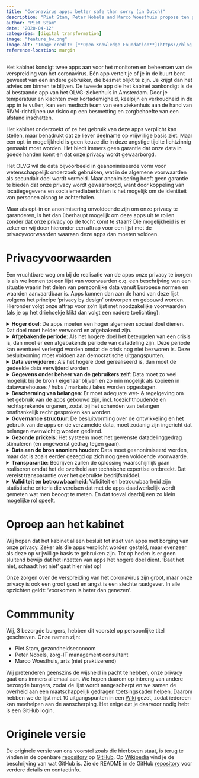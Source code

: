 ```yaml
---
title: "Coronavirus apps: better safe than sorry (in Dutch)"
description: "Piet Stam, Peter Nobels and Marco Woesthuis propose ten privacy conditions that a safe corona app must meet."
author: "Piet Stam"
date: "2020-04-12"
categories: [digital transformation]
image: "feature_bw.png"
image-alt: "Image credit: [**Open Knowledge Foundation**](https://blog.okfn.org/2020/04/16/coronavirus-why-an-open-future-has-never-been-more-important/)"
reference-location: margin
---
```


Het kabinet kondigt twee apps aan voor het monitoren en beheersen van de verspreiding van het coronavirus. Eén app vertelt je of je in de buurt bent geweest van een andere gebruiker, die besmet blijkt te zijn. Je krijgt dan het advies om binnen te blijven. De tweede app die het kabinet aankondigt is de al bestaande app van het OLVG-ziekenhuis in Amsterdam. Door je temperatuur en klachten over kortademigheid, keelpijn en verkoudheid in de app in te vullen, kan een medisch team van een ziekenhuis aan de hand van RIVM-richtlijnen uw risico op een besmetting en zorgbehoefte van een afstand inschatten.

Het kabinet onderzoekt of ze het gebruik van deze apps verplicht kan stellen, maar benadrukt dat ze liever deelname op vrijwillige basis ziet. Maar een opt-in mogelijkheid is geen keuze die in deze angstige tijd te lichtzinnig gemaakt moet worden. Het biedt immers geen garantie dat onze data in goede handen komt en dat onze privacy wordt gewaarborgd.

Het OLVG wil de data bijvoorbeeld in geanonimiseerde vorm voor wetenschappelijk onderzoek gebruiken, wat in de algemene voorwaarden als secundair doel wordt vermeld. Maar anonimisering hoeft geen garantie te bieden dat onze privacy wordt gewaarborgd, want door koppeling van locatiegegevens en socialemediaberichten is het mogelijk om de identiteit van personen alsnog te achterhalen.

Maar als opt-in en anonimisering onvoldoende zijn om onze privacy te garanderen, is het dan überhaupt mogelijk om deze apps uit te rollen zonder dat onze privacy op de tocht komt te staan? Die mogelijkheid is er zeker en wij doen hieronder een aftrap voor een lijst met de privacyvoorwaarden waaraan deze apps dan moeten voldoen.

# Privacyvoorwaarden

Een vruchtbare weg om bij de realisatie van de apps onze privacy te borgen is als we komen tot een lijst van voorwaarden c.q. een beschrijving van een situatie waarin het delen van persoonlijke data vanuit Europese normen en waarden aanvaardbaar is. Apps kunnen dan aan de hand van deze lijst volgens het principe 'privacy by design' ontworpen en gebouwd worden. Hieronder volgt onze aftrap voor zo'n lijst met noodzakelijke voorwaarden (als je op het driehoekje klikt dan volgt een nadere toelichting):

<details>

<summary><b>Hoger doel</b>: De apps moeten een hoger algemeen sociaal doel dienen. Dat doel moet helder verwoord en afgebakend zijn.</summary>

Het is evident dat er in dit geval sprake is van zo'n hoger doel, namelijk het tegengaan van de verspreiding van het coronavirus in ons land. Maar het is niet zonder meer zo dat het in algemene zin uitvoeren van wetenschappelijk onderzoek op deze data, het secundaire doel, dat ook is. De nog te formuleren specifieke wetenschappelijke onderzoeksvragen zijn bij de keuze om de apps te gebruiken immers niet bekend bij de gebruiker, dus die weet niet waarvoor hij nu toestemming geeft. Het is in ieder geval niet het primaire doel van het kabinet om deze data voor wetenschappelijk onderzoek te verzamelen.

</details>

<details>

<summary><b>Afgebakende periode</b>: Als het hogere doel het beteugelen van een crisis is, dan moet er een afgebakende periode van datadeling zijn. Deze periode kan eventueel verlengd worden omdat de crisis nog niet bezworen is. Deze besluitvoming moet voldoen aan democratische uitgangspunten.</summary>

Het risico van in crisistijd ingevoerde maatregelen is dat de tijdelijkheid ervan in de geschiedenis een rekbaar begrip is gebleken, daarom zijn harde afspraken hierover noodzakelijk. Een afgebakende periode kan zijn om de data te delen zolang de crisis nog niet bezworen is. Om te kunnen vaststellen of de crisis is bezworen zullen een aantal objectieve beoordelingscriteria moeten worden geformuleerd. Een voorbeeld daarvan is de verspreidingscoefficient, i.e. het aantal mensen dat wordt besmet als ze met één besmet persoon in contact komen. Het streven van het RIVM is om die verspreiding coëfficiënt (langdurig) onder de 1 te houden, het is goed om daarbij een vaste ondergrens gedurende een vaste periode af te spreken.

</details>

<details>

<summary><b>Data verwijderen</b>: Als het hogere doel gerealiseerd is, dan moet de gedeelde data verwijderd worden.</summary>

Hier luistert het nauw of naast het primaire doel van de apps ook secundaire doelen als hoger doel worden betiteld. Als alleen het primaire doel van de verspreiding van het coronavirus wordt nagestreefd, dan dienen alle data te worden verwijderd nadat dat doel is bereikt.

Als het secundaire doel van het uitvoeren van wetenschappelijk onderzoek ook als hoger doel wordt geaccepteerd, dan is het sterk de vraag hoe lang deze data nog bewaard gaan worden. Een gemiddeld promotietraject van een promovendus aan de universiteit duurt langer dan 4 jaar, wat al substantieel langer is dan de maximale bewaartermijn van 2 jaar die onderdeel is van de algemene voorwaarden van de app van het OLVG.

</details>

<details>

<summary><b>Gegevens onder beheer van de gebruikers zelf</b>: Data moet zo veel mogelijk bij de bron / eigenaar blijven en zo min mogelijk als kopieën in datawarehouses / hubs / markets / lakes worden opgeslagen.</summary>

Idealiter blijft de data die in de apps worden ingevuld op de mobiele telefoon van degene staan die die data invult en worden de bewerkingen op de data decentraal uitgevoerd. Alleen de geaggregeerde resultaten van de lokaal bewerkte data komen dan terecht bij de instanties die deze stuurinformatie nodig hebben, denk aan het ziekenhuis, het RIVM of de GGD. Dit is de werkwijze van de Personal Health Train, het concept dat Minister Bruins [propageert](https://www.rijksoverheid.nl/documenten/kamerstukken/2018/11/15/kamerbrief-over-data-laten-werken-voor-gezondheid) en is ontwikkeld door [DTL, MAASTRO en LUMC](https://www.dtls.nl/fair-data/personal-health-train/).

Deze werkwijze is des te meer van belang om te voorkomen dat de data ten behoeve van het secundaire doel op vele plekken terecht komt. Daarbij is er de voorwaarde dat de data die voor primaire en secundaire doelen centraal getrokken wordt, met de vereiste beveiligingsmaatregelen wordt beheerd.

</details>

<details>

<summary><b>Bescherming van belangen</b>: Er moet adequate wet- & regelgeving om het gebruik van de apps gebouwd zijn, incl. toezichthoudende en rechtsprekende organen, zodat bij het schenden van belangen onafhankelijk recht gesproken kan worden.</summary>

Deze randvoorwaarde ligt voor de hand. Nagegaan moet worden of de algemene verordening gegevensbescherming (AVG) volstaat of dat aanvullende of bijgestelde wetgeving noodzakelijk is. Het is daarbij onder meer van belang dat individuele burgers het recht hebben om misbruik van hun data te melden en het stop zetten daarvan te kunnen afdwingen.

</details>

<details>

<summary><b>Governance structuur</b>: De besluitvorming over de ontwikkeling en het gebruik van de apps en de verzamelde data, moet zodanig zijn ingericht dat belangen evenwichtig worden gediend.</summary>

Bits of Freedom [noemt](https://www.bitsoffreedom.nl/2020/03/20/privacy-is-geen-absoluut-recht-maar-wel-een-noodzaak/) het kabinet als de 'governance body'. Dat is ons inziens een onvoldoende invulling van deze randvoorwaarde. Dat geeft te weinig invloed, voor direct betrokkenen en maakt geen gebruik van de noodzakelijke expertise voor een goede besluitvorming (de meeste volksvertegenwoordigers hebben weinig expertise van big data, AI en van technieken waarmee op grote schaal data wordt verzameld). Van belang is dat de governance structuur een evenwichtige vertegenwoordiging van belangenpartijen kent: overheid, bedrijfsleven en burgers.

</details>

<details>

<summary><b>Gezonde prikkels</b>: Het systeem moet het gewenste datadelinggedrag stimuleren (en ongewenst gedrag tegen gaan).</summary>

Over het ongewenste gedrag van datadelen op de bekende sociale platforms is de afgelopen jaren al veel gepubliceerd. Deze platforms zetten zeer succesvol aan tot het delen van data, maar er zijn inmiddels diverse kanttekeningen gezet bij het gebruik van de (persoons)data voor doeleinden die inbreuk maken op onze privacy. In feite komt deze randvoorwaarde er op neer dat burgers niet verleid worden tot meer datadeling dan nodig om het hogere doel te dienen en niet verdiend wordt aan datadeling.

</details>

<details>

<summary><b>Data aan de bron anoniem houden</b>: Data moet geanonimiseerd worden, maar dat is zoals eerder gezegd op zich nog geen voldoende voorwaarde.</summary>

Uit [Amerikaans onderzoek](http://privacytools.seas.harvard.edu/files/privacytools/files/paper1.pdf) op basis van de volkstelling in 1990 is gebleken dat veel individuen binnen geografisch afgebakende populaties combinaties van demografische kenmerken hebben die niet vaak voorkomen. Een verrassend resultaat was dat slechts drie kenmerken (postcode, geslacht en geboortedatum) 87% van alle Amerikanen (bijna) uniek maakt. Met drie andere kenmerken (woonplaats, geslacht en geboortedatum) geldt dat voor 53% van de totale Amerikaanse bevolking. Merk hierbij op dat in datasets in het algemeen meer dan drie gegevens per persoon worden vastgelegd.

Geanonimiseerde data, zeker data die ook gezondheidskenmerken bevatten, kunnen dus niet zonder meer als anoniem worden gezien. Deze constatering is relevant met betrekking tot het primaire doel van de dataverzameling, maar zeker ook met betrekking tot het secundaire doel. Als er voor dat laatste doel al data gebruikt gaan worden, dan is het verstandig om daarvoor alleen een minimale dataset beschikbaar te stellen waarmee de (nog nader te formuleren specifieke) wetenschappelijke onderzoeksvraag voldoende beantwoord kan worden.

</details>

<details>

<summary><b>Transparantie</b>: Bedrijven zullen de oplossing waarschijnlijk gaan realiseren omdat het de overheid aan technische expertise ontbreekt. Dat vereist transparantie over het gebruikte bedrijfsmiddel.</summary>

Het OLVG heeft aangekondigd dat zij de verzamelde data openbaar wil aanbieden aan wetenschappelijke onderzoekers. Gezien de overige randvoorwaarden is het de vraag of dit acceptabel is voor degenen wiens data het betreft. In ieder geval moet de verzamelde data door auditors in te zien zijn.

Voor de invulling van de randvoorwaarde van transparantie is het essentieel dat de broncode van de app openbaar wordt gemaakt. Hierdoor kan iedere burger zelf controleren waar de in de app ingevoerde data naartoe stroomt en welke bewerkingen daarop worden uitgevoerd. Hierbij dient te worden aangetekend dat code slecht door een beperkt gedeelte van de bevolking gelezen kan worden. Experts kunnen hun bevindingen wel in lekentaal formuleren en delen. Een andere belangrijke maatregel is dat de resultaten van de bewerkingen door derden moeten kunnen worden gereproduceerd.

</details>

<details>

<summary><b>Validiteit en betrouwbaarheid</b>: Validiteit en betrouwbaarheid zijn statistische criteria die vereisen dat met de apps daadwerkelijk wordt gemeten wat men beoogt te meten. En dat toeval daarbij een zo klein mogelijke rol speelt.</summary>

Het eerder geformuleerde criterium van het hogere doel vereist niet alleen dat er sprake is van het bestaan van een hoger doel, maar ook dat daarmee het hogere doel wordt gediend. Dat vereist helderheid over hoe de apps, de data en de vervolgmaatregelen dit doel gaan bereiken en hoe bijgestuurd wordt richting dat doel. Laat dus zien hoe succesvol men is in het bereiken van dat doel. Het risico is aanwezig dat de twee apps op dit moment niet aan dit criterium voldoen, aangezien in de antwoorden van het RIVM op veelgestelde vragen staat dat er nog steeds geen zekerheid is over het ontstaan van immuniteit en de duur daarvan.

</details>

# Oproep aan het kabinet

Wij hopen dat het kabinet alleen besluit tot inzet van apps met borging van onze privacy. Zeker als die apps verplicht worden gesteld, maar evenzeer als deze op vrijwillige basis te gebruiken zijn. Tot op heden is er geen sluitend bewijs dat het inzetten van apps het hogere doel dient. 'Baat het niet, schaadt het niet' gaat hier niet op!

Onze zorgen over de verspreiding van het coronavirus zijn groot, maar onze privacy is ook een groot goed en angst is een slechte raadgever. In alle opzichten geldt: 'voorkomen is beter dan genezen'.

# Commmunity

Wij, 3 bezorgde burgers, hebben dit voorstel op persoonlijke titel geschreven. Onze namen zijn:

-   Piet Stam, gezondheidseconoom
-   Peter Nobels, zorg-IT management consultant
-   Marco Woesthuis, arts (niet praktizerend)

Wij pretenderen geenszins de wijsheid in pacht te hebben, onze privacy gaat ons immers allemaal aan. We hopen daarom op inbreng van andere bezorgde burgers, zodat de lijst wordt aangescherpt en we samen de overheid aan een maatschappelijk gedragen toetsingskader helpen. Daarom hebben we de lijst met 10 uitgangspunten in een [Wiki](https://github.com/pjastam/coronavirus-privacy/wiki) gezet, zodat iedereen kan meehelpen aan de aanscherping. Het enige dat je daarvoor nodig hebt is een GitHub login.

# Originele versie

De originele versie van ons voorstel zoals die hierboven staat, is terug te vinden in de openbare [repository](https://github.com/pjastam/coronavirus-privacy) op [GitHub](https://github.com). Op [Wikipedia](https://nl.wikipedia.org/wiki/GitHub) vind je de beschrijving van wat GitHub is. Zie de README in de GitHub [repository](https://github.com/pjastam/coronavirus-privacy) voor verdere details en contactinfo.
